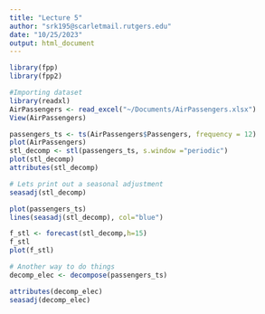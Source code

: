 ```yaml
---
title: "Lecture 5"
author: "srk195@scarletmail.rutgers.edu"
date: "10/25/2023"
output: html_document
---
```


```r
library(fpp)
library(fpp2)

#Importing dataset
library(readxl)
AirPassengers <- read_excel("~/Documents/AirPassengers.xlsx")
View(AirPassengers)
```

```r
passengers_ts <- ts(AirPassengers$Passengers, frequency = 12)
plot(AirPassengers)
stl_decomp <- stl(passengers_ts, s.window ="periodic")
plot(stl_decomp)
attributes(stl_decomp)
```

```r
# Lets print out a seasonal adjustment
seasadj(stl_decomp)

plot(passengers_ts)
lines(seasadj(stl_decomp), col="blue")

f_stl <- forecast(stl_decomp,h=15)
f_stl
plot(f_stl)

# Another way to do things
decomp_elec <- decompose(passengers_ts)

attributes(decomp_elec)
seasadj(decomp_elec)
```


